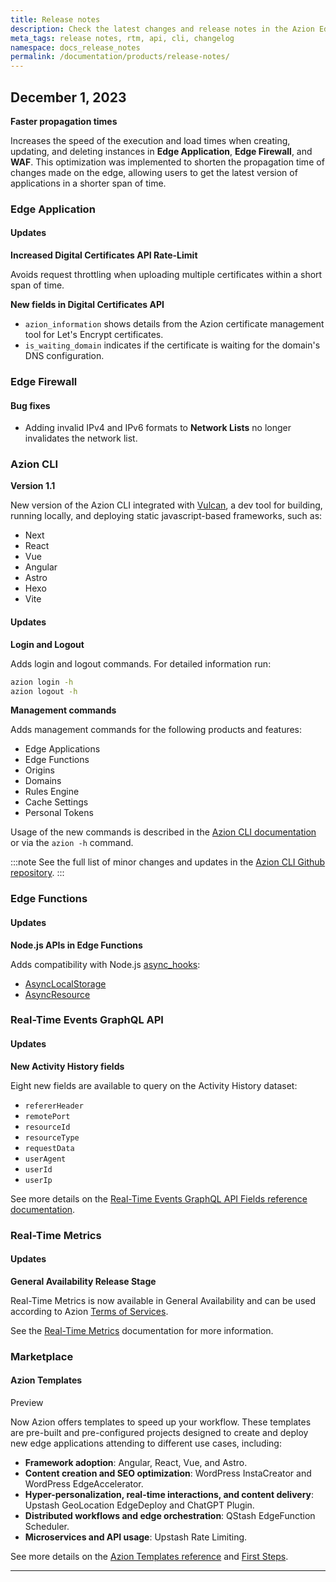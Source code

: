 ```yaml
---
title: Release notes
description: Check the latest changes and release notes in the Azion Edge Platform, Azion API, CLI, and other channels and products.
meta_tags: release notes, rtm, api, cli, changelog
namespace: docs_release_notes
permalink: /documentation/products/release-notes/
---
```



## December 1, 2023

**Faster propagation times**

Increases the speed of the execution and load times when creating, updating, and deleting instances in **Edge Application**, **Edge Firewall**, and **WAF**. This optimization was implemented to shorten the propagation time of changes made on the edge, allowing users to get the latest version of applications in a shorter span of time.

### Edge Application

#### Updates

**Increased Digital Certificates API Rate-Limit**

Avoids request throttling when uploading multiple certificates within a short span of time.

**New fields in Digital Certificates API**

- `azion_information` shows details from the Azion certificate management tool for Let's Encrypt certificates.
- `is_waiting_domain` indicates if the certificate is waiting for the domain's DNS configuration.

### Edge Firewall

#### Bug fixes

- Adding invalid IPv4 and IPv6 formats to **Network Lists** no longer invalidates the network list.

### Azion CLI

**Version 1.1** 

New version of the Azion CLI integrated with [Vulcan](https://github.com/aziontech/vulcan), a dev tool for building, running locally, and deploying static javascript-based frameworks, such as: 

- Next
- React
- Vue
- Angular
- Astro
- Hexo
- Vite

#### Updates


**Login and Logout** 

Adds login and logout commands. For detailed information run:

```bash
azion login -h
azion logout -h
```

**Management commands** 

Adds management commands for the following products and features:

- Edge Applications
- Edge Functions
- Origins
- Domains
- Rules Engine
- Cache Settings
- Personal Tokens

Usage of the new commands is described in the [Azion CLI documentation](/en/documentation/products/azion-cli/overview/) or via the `azion -h` command.

:::note
See the full list of minor changes and updates in the [Azion CLI Github repository](https://github.com/aziontech/azion/releases).
:::

### Edge Functions

#### Updates

**Node.js APIs in Edge Functions**

Adds compatibility with Node.js [async_hooks](https://nodejs.org/api/async_hooks.html): 

- [AsyncLocalStorage](https://nodejs.org/api/async_context.html#class-asynclocalstorage)
- [AsyncResource](https://nodejs.org/api/async_hooks.html#class-asyncresource)

### Real-Time Events GraphQL API

#### Updates

**New Activity History fields**

Eight new fields are available to query on the Activity History dataset:

- `refererHeader`
- `remotePort`
- `resourceId`
- `resourceType`
- `requestData`
- `userAgent`
- `userId`
- `userIp`

See more details on the [Real-Time Events GraphQL API Fields reference documentation](/en/documentation/products/graphql-api/features/events-fields/).

### Real-Time Metrics

#### Updates

**General Availability Release Stage**

Real-Time Metrics is now available in General Availability and can be used according to Azion [Terms of Services](/en/documentation/agreements/tos/#1-products-and-services).

See the [Real-Time Metrics](/en/documentation/products/real-time-metrics/) documentation for more information.

### Marketplace

#### Azion Templates

<Badge variant="accent">Preview</Badge>

Now Azion offers templates to speed up your workflow. These templates are pre-built and pre-configured projects designed to create and deploy new edge applications attending to different use cases, including:

- **Framework adoption**: Angular, React, Vue, and Astro.
- **Content creation and SEO optimization**: WordPress InstaCreator and WordPress EdgeAccelerator.
- **Hyper-personalization, real-time interactions, and content delivery**: Upstash GeoLocation EdgeDeploy and ChatGPT Plugin.
- **Distributed workflows and edge orchestration**: QStash EdgeFunction Scheduler.
- **Microservices and API usage**: Upstash Rate Limiting.

See more details on the [Azion Templates reference](/en/documentation/products/marketplace/templates/) and [First Steps](/en/documentation/products/marketplace/first-steps/#finding-a-template).

---
